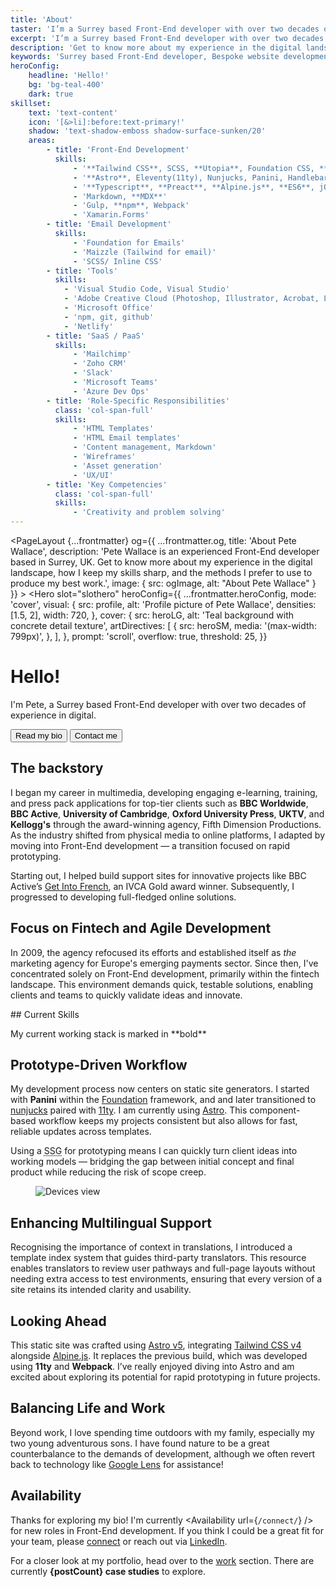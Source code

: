 ```yaml
---
title: 'About'
taster: 'I’m a Surrey based Front-End developer with over two decades of experience in digital.'
excerpt: 'I’m a Surrey based Front-End developer with over two decades of experience in digital.'
description: 'Get to know more about my experience in the digital landscape, how I keep my skills sharp, and the methods I prefer to use to produce my best work.'
keywords: 'Surrey based Front-End developer, Bespoke website development, HTML, CSS, Creative development, The Great Outdoors, Balance and wellbeing'
heroConfig: 
    headline: 'Hello!'
    bg: 'bg-teal-400'
    dark: true
skillset:
    text: 'text-content'
    icon: '[&>li]:before:text-primary!'
    shadow: 'text-shadow-emboss shadow-surface-sunken/20'
    areas:
        - title: 'Front-End Development'
          skills:
              - '**Tailwind CSS**, SCSS, **Utopia**, Foundation CSS, **PostCSS**'
              - '**Astro**, Eleventy(11ty), Nunjucks, Panini, Handlebars'
              - '**Typescript**, **Preact**, **Alpine.js**, **ES6**, jQuery, **JSON**, **Motion One**'
              - 'Markdown, **MDX**'
              - 'Gulp, **npm**, Webpack'
              - 'Xamarin.Forms'
        - title: 'Email Development'
          skills:
              - 'Foundation for Emails'
              - 'Maizzle (Tailwind for email)'
              - 'SCSS/ Inline CSS'
        - title: 'Tools'
          skills:
            - 'Visual Studio Code, Visual Studio'
            - 'Adobe Creative Cloud (Photoshop, Illustrator, Acrobat, Lightroom)'
            - 'Microsoft Office'
            - 'npm, git, github'
            - 'Netlify'
        - title: 'SaaS / PaaS'
          skills:
              - 'Mailchimp'
              - 'Zoho CRM'
              - 'Slack'
              - 'Microsoft Teams'
              - 'Azure Dev Ops'
        - title: 'Role-Specific Responsibilities'
          class: 'col-span-full'
          skills:
              - 'HTML Templates'
              - 'HTML Email templates'
              - 'Content management, Markdown'
              - 'Wireframes'
              - 'Asset generation'
              - 'UX/UI'
        - title: 'Key Competencies'
          class: 'col-span-full'
          skills:
              - 'Creativity and problem solving'
---
```








<PageLayout  {...frontmatter}  og={{
    ...frontmatter.og,
    title: 'About Pete Wallace',
    description: 'Pete Wallace is an experienced Front-End developer based in Surrey, UK. Get to know more about my experience in the digital landscape, how I keep my skills sharp, and the methods I prefer to use to produce my best work.',
    image: {
      src: ogImage,
      alt: "About Pete Wallace"
    }
  }} >
  <Hero
      slot="slothero"
      heroConfig={{
          ...frontmatter.heroConfig,
          mode: 'cover',
          visual: {
              src: profile,
              alt: 'Profile picture of Pete Wallace',
              densities: [1.5, 2],
              width: 720,
          },
          cover: {
              src: heroLG,
              alt: 'Teal background with concrete detail texture',
              artDirectives: [
                  {
                      src: heroSM,
                      media: '(max-width: 799px)',
                  },
              ],
          },
          prompt: 'scroll',
          overflow: true,
          threshold: 25,
      }}
  >
  <h1
            class="text-shadow-headline relative mb-0 text-step-6/tight shadow-black/10"
            data-animate="turnIn"
        >
            Hello!
        </h1>
  <p class='text-step-1 mb-fluid-s' data-animate='turnIn'>I'm Pete, a Surrey based Front-End developer with over two decades of experience in digital.</p>
  <p class="flex flex-row gap-2" data-animate="turnIn">
    <Button theme="secondary" href="#start" data-jump isIcon="true">Read my bio <Icon
                                        name="lucide:arrow-down-circle"
                                        class="h-fluid-s w-fluid-s"
                                    /></Button>
                                    <Button theme="whiteline" href="/connect/">Contact me</Button>
  </p>
  </Hero>



## The backstory

I began my career in multimedia, developing engaging e-learning, training, and press pack applications for top-tier clients such as **BBC Worldwide**, **BBC Active**, **University of Cambridge**, **Oxford University Press**, **UKTV**, and **Kellogg's** through the award-winning agency, Fifth Dimension Productions.
As the industry shifted from physical media to online platforms, I adapted by moving into Front-End development — a transition focused on rapid prototyping.

Starting out, I helped build support sites for innovative projects like BBC Active’s  [Get Into French](https://www.cam.ac.uk/news/get-into-french-wins-gold-award), an IVCA Gold award winner. Subsequently, I progressed to developing full-fledged online solutions. 

## Focus on Fintech and Agile Development
In 2009, the agency refocused its efforts and established itself as *the* marketing agency for Europe's emerging payments sector. Since then, I've concentrated solely on Front-End development, primarily within the fintech landscape. This environment demands quick, testable solutions, enabling clients and teams to quickly validate ideas and innovate.

<Skills skillset={frontmatter.skillset} bg='bg-surface-sunken' >
## Current Skills

<p class="text-step--1 text-content-quiet mb-fluid-m">My current working stack is marked in **bold**</p>
</Skills>

<Banner wrapper="bg-brand" class="min-h-block" />

## Prototype-Driven Workflow
My development process now centers on static site generators. I started with **Panini** within the [Foundation](https://get.foundation) framework, and and later transitioned to [nunjucks](https://mozilla.github.io/nunjucks/) paired with [11ty](https://www.11ty.dev/). I am currently using [Astro](https://astro.build/). This component-based workflow keeps my projects consistent but also allows for fast, reliable updates across templates.

Using a <abbr title="Static Site Generator">SSG</abbr> for prototyping means I can quickly turn client ideas into working models — bridging the gap between initial concept and final product while reducing the risk of scope creep.

<Figure caption='Snapshot of a typical listing index. Clients, developers, and third-party agencies have access to the most recent version of any page.'>
  <Image src={listing_index} alt="Devices view" class="w-full h-auto shadow-md border border-line hover:cursor-pointer" />
</Figure>

## Enhancing Multilingual Support
Recognising the importance of context in translations, I introduced a template index system that guides third-party translators. This resource enables translators to review user pathways and full-page layouts without needing extra access to test environments, ensuring that every version of a site retains its intended clarity and usability.

## Looking Ahead 
This static site was crafted using [Astro v5](https://astro.build/), integrating [Tailwind CSS v4](https://tailwindcss.com/) alongside [Alpine.js](https://alpinejs.dev/). It replaces the previous build, which was developed using **11ty** and **Webpack**. I’ve really enjoyed diving into Astro and am excited about exploring its potential for rapid prototyping in future projects.

<BlockPicture widths={[400,768,1920]} src={woodland} class="w-full h-full object-cover inset-0 absolute" alt="Woodland scene" credit="Adobe Photoshop (beta) - Generative fill" wrapper="my-fluid-2xl h-photo md:h-block" />

## Balancing Life and Work
Beyond work, I love spending time outdoors with my family, especially my two young adventurous sons. I have found nature to be a great counterbalance to the demands of development, although we often revert back to technology like [Google Lens](https://lens.google/intl/en-GB/#cta-section) for assistance!

<BlockImage src={google_lens} width={768} breakout={false} class="my-0 w-full" alt="Beach scene with close up of jellyfish. Detail shows iPhone with google lens app" credit="Google Lens (App visuals)" wrapper="my-fluid-l" />

## Availability
Thanks for exploring my bio! I'm currently <Availability url={`/connect/`} /> for new roles in Front-End development. If you think I could be a great fit for your team, please [connect](/connect/) or reach out via [LinkedIn](https://www.linkedin.com/in/peter-wallace-a5002a7a/).

For a closer look at my portfolio, head over to the [work](/work/) section. There are currently **{postCount} case studies** to explore.
</PageLayout>